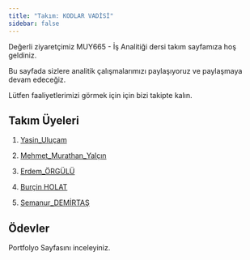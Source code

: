 ```yaml
---
title: "Takım: KODLAR VADİSİ"
sidebar: false 
---
```


Değerli ziyaretçimiz MUY665 - İş Analitiği dersi takım sayfamıza hoş geldiniz.

Bu sayfada sizlere analitik çalışmalarımızı paylaşıyoruz ve paylaşmaya devam edeceğiz.

Lütfen faaliyetlerimizi görmek için için bizi takipte kalın.

## Takım Üyeleri

1.  [Yasin_Uluçam](/takim/yasinulucam.qmd)

2.  [Mehmet_Murathan_Yalçın](/takim/mmurathanyalcin.qmd)

3.  [Erdem_ÖRGÜLÜ](/takim/erdemorgulu.qmd)

4.  [Burçin HOLAT](/takim/burcinholat.qmd)

5.  [Semanur_DEMİRTAŞ](/takim/semanurdemirtas.qmd)

## Ödevler

Portfolyo Sayfasını inceleyiniz.
